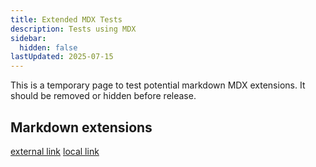 ```yaml
---
title: Extended MDX Tests
description: Tests using MDX
sidebar:
  hidden: false
lastUpdated: 2025-07-15
---
```


This is a temporary page to test potential markdown MDX extensions. It should be removed or hidden before release.

## Markdown extensions

[external link](https://example.com)
[local link](/topics/fonts/)


